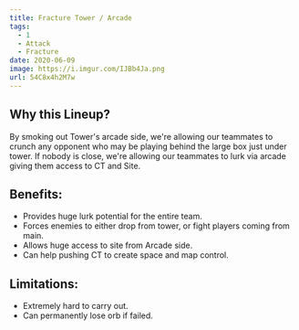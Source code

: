 ```yaml
---
title: Fracture Tower / Arcade
tags:
  - 1
  - Attack
  - Fracture
date: 2020-06-09
image: https://i.imgur.com/IJBb4Ja.png
url: 54C8x4h2M7w
---
```


## Why this Lineup?

By smoking out Tower's arcade side, we're allowing our teammates
to crunch any opponent who may be playing behind the large box
just under tower. If nobody is close, we're allowing our
teammates to lurk via arcade giving them access to CT and Site.

## Benefits:

- Provides huge lurk potential for the entire team.
- Forces enemies to either drop from tower, or fight players
  coming from main.
- Allows huge access to site from Arcade side.
- Can help pushing CT to create space and map control.

## Limitations:

- Extremely hard to carry out.
- Can permanently lose orb if failed.
